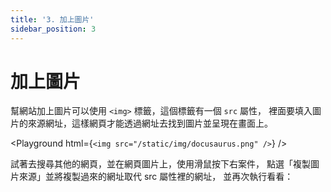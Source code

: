 ```yaml
---
title: '3. 加上圖片'
sidebar_position: 3
---
```


# 加上圖片
幫網站加上圖片可以使用 `<img>` 標籤，這個標籤有一個 `src` 屬性，
裡面要填入圖片的來源網址，這樣網頁才能透過網址去找到圖片並呈現在畫面上。

<Playground html={`
<img src="/static/img/docusaurus.png" />
`} />

試著去搜尋其他的網頁，並在網頁圖片上，使用滑鼠按下右案件，
點選「複製圖片來源」並將複製過來的網址取代 src 屬性裡的網址，
並再次執行看看：